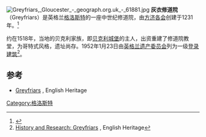 [[File:Greyfriars,_Gloucester_-_geograph.org.uk_-_61881.jpg|thumb]]
'''灰衣修道院 '''（Greyfriars）是英格兰[[格洛斯特|格洛斯特]]的一座中世纪修道院，由[[方济各会|方济各会]]创建于1231年。<ref name=page>{{cite web |url=http://www.british-history.ac.uk/report.aspx?compid=40288 |title=Friaries: Gloucester |author=William Page (editor) |publisher=Institute of Historical Research |date=1907 |work=A History of the County of Gloucester: Volume 2 |accessdate=2012-01-06 |archive-date=2014-07-09 |archive-url=https://web.archive.org/web/20140709141447/http://british-history.ac.uk/report.aspx?compid=40288 |dead-url=no }}</ref>

约在1518年，当地的贝克利家族，即[[贝克利城堡|贝克利城堡]]的主人，出资重建了修道院教堂，为哥特式风格，遗址尚存。1952年1月23日由[[英格兰遗产委员会|英格兰遗产委员会]]列为一级[[登录建筑|登录建筑]]<ref name="eh">[http://www.english-heritage.org.uk/daysout/properties/greyfriars/history-and-research/ History and Research: Greyfriars] {{Wayback|url=http://www.english-heritage.org.uk/daysout/properties/greyfriars/history-and-research/ |date=20131019162737 }}, English Heritage</ref>。

==参考==
{{Reflist}}
*[https://www.english-heritage.org.uk/visit/places/greyfriars/ Greyfriars] {{Wayback|url=https://www.english-heritage.org.uk/visit/places/greyfriars/ |date=20210119095119 }}, English Heritage
{{coord|51.86359|-2.246264|type:landmark_region:GB_source:Wikimapia_scale:2000|name=Gloucester Greyfriars|display=title}}

[[Category:格洛斯特|Category:格洛斯特]]